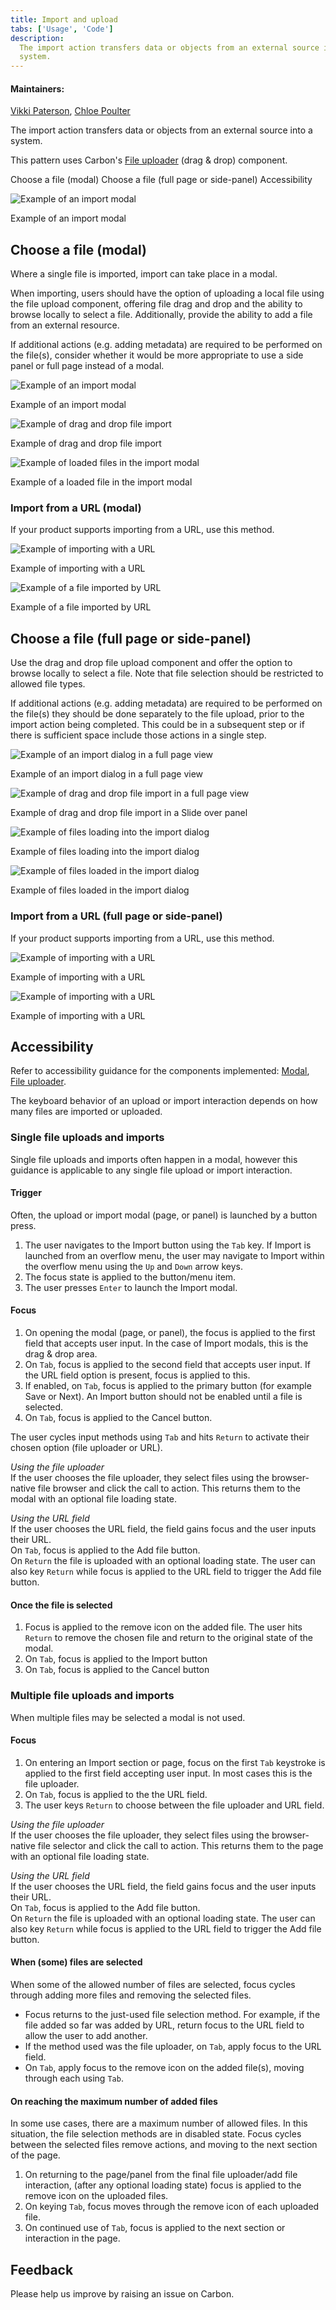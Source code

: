 ```yaml
---
title: Import and upload
tabs: ['Usage', 'Code']
description:
  The import action transfers data or objects from an external source into a
  system.
---
```


#### Maintainers:

[Vikki Paterson](https://github.com/vikkipaterson),
[Chloe Poulter](https://github.com/chloepoulterdesign)

<PageDescription>

The import action transfers data or objects from an external source into a
system.

</PageDescription>

<InlineNotification>

This pattern uses Carbon's
[File uploader](https://www.carbondesignsystem.com/components/file-uploader/usage/)
(drag & drop) component.

</InlineNotification>

<AnchorLinks>
  <AnchorLink>Choose a file (modal)</AnchorLink>
  <AnchorLink>Choose a file (full page or side-panel)</AnchorLink>
  <AnchorLink>Accessibility</AnchorLink>
</AnchorLinks>

![Example of an import modal](/images/0.png)

<Caption>Example of an import modal</Caption>

## Choose a file (modal)

Where a single file is imported, import can take place in a modal.

When importing, users should have the option of uploading a local file using the
file upload component, offering file drag and drop and the ability to browse
locally to select a file. Additionally, provide the ability to add a file from
an external resource.

If additional actions (e.g. adding metadata) are required to be performed on the
file(s), consider whether it would be more appropriate to use a side panel or
full page instead of a modal.

<Row>
<Column colLg={8}>

![Example of an import modal](/images/01.png)

<Caption>Example of an import modal</Caption>

</Column>
</Row>

<Row>
<Column colLg={8}>

![Example of drag and drop file import](/images/02.png)

<Caption>Example of drag and drop file import</Caption>

</Column>
</Row>

<Row>
<Column colLg={8}>

![Example of loaded files in the import modal](/images/03.png)

<Caption>Example of a loaded file in the import modal</Caption>

</Column>
</Row>

### Import from a URL (modal)

If your product supports importing from a URL, use this method.

<Row>
<Column colLg={8}>

![Example of importing with a URL](images/04.png)

<Caption>Example of importing with a URL</Caption>

</Column>
</Row>
<Row>
<Column colLg={8}>

![Example of a file imported by URL](images/05.png)

<Caption>Example of a file imported by URL</Caption>

</Column>
</Row>

## Choose a file (full page or side-panel)

Use the drag and drop file upload component and offer the option to browse
locally to select a file. Note that file selection should be restricted to
allowed file types.

If additional actions (e.g. adding metadata) are required to be performed on the
file(s) they should be done separately to the file upload, prior to the import
action being completed. This could be in a subsequent step or if there is
sufficient space include those actions in a single step.

<Row>
<Column colLg={8}>

![Example of an import dialog in a full page view](/images/06.png)

<Caption>Example of an import dialog in a full page view</Caption>

</Column>
</Row>

<Row>
<Column colLg={8}>

![Example of drag and drop file import in a full page view](/images/07.png)

<Caption>Example of drag and drop file import in a Slide over panel</Caption>

</Column>
</Row>

<Row>
<Column colLg={8}>

![Example of files loading into the import dialog](/images/08.png)

<Caption>Example of files loading into the import dialog</Caption>

</Column>
</Row>
<Row>
<Column colLg={8}>

![Example of files loaded in the import dialog](/images/09.png)

<Caption>Example of files loaded in the import dialog</Caption>

</Column>
</Row>

### Import from a URL (full page or side-panel)

If your product supports importing from a URL, use this method.

<Row>
<Column colLg={8}>

![Example of importing with a URL](images/10.png)

<Caption>Example of importing with a URL</Caption>

</Column>
</Row>

<Row>
<Column colLg={8}>

![Example of importing with a URL](images/11.png)

<Caption>Example of importing with a URL</Caption>

</Column>
</Row>

## Accessibility

Refer to accessibility guidance for the components implemented:
[Modal](https://www.carbondesignsystem.com/components/modal/usage#behaviors),
[File uploader](https://www.carbondesignsystem.com/components/file-uploader/usage#interactions).

The keyboard behavior of an upload or import interaction depends on how many
files are imported or uploaded.

### Single file uploads and imports

Single file uploads and imports often happen in a modal, however this guidance
is applicable to any single file upload or import interaction.

#### Trigger

Often, the upload or import modal (page, or panel) is launched by a button
press.

1. The user navigates to the Import button using the `Tab` key. If Import is
   launched from an overflow menu, the user may navigate to Import within the
   overflow menu using the `Up` and `Down` arrow keys.
2. The focus state is applied to the button/menu item.
3. The user presses `Enter` to launch the Import modal.

#### Focus

1. On opening the modal (page, or panel), the focus is applied to the first
   field that accepts user input. In the case of Import modals, this is the drag
   & drop area.
2. On `Tab`, focus is applied to the second field that accepts user input. If
   the URL field option is present, focus is applied to this.
3. If enabled, on `Tab`, focus is applied to the primary button (for example
   Save or Next). An Import button should not be enabled until a file is
   selected.
4. On `Tab`, focus is applied to the Cancel button.

The user cycles input methods using `Tab` and hits `Return` to activate their
chosen option (file uploader or URL).

_Using the file uploader_  
If the user chooses the file uploader, they select files using the
browser-native file browser and click the call to action. This returns them to
the modal with an optional file loading state.

_Using the URL field_  
If the user chooses the URL field, the field gains focus and the user inputs
their URL.  
On `Tab`, focus is applied to the Add file button.  
On `Return` the file is uploaded with an optional loading state. The user can
also key `Return` while focus is applied to the URL field to trigger the Add
file button.

#### Once the file is selected

1. Focus is applied to the remove icon on the added file. The user hits `Return`
   to remove the chosen file and return to the original state of the modal.
2. On `Tab`, focus is applied to the Import button
3. On `Tab`, focus is applied to the Cancel button

### Multiple file uploads and imports

When multiple files may be selected a modal is not used.

#### Focus

1. On entering an Import section or page, focus on the first `Tab` keystroke is
   applied to the first field accepting user input. In most cases this is the
   file uploader.
2. On `Tab`, focus is applied to the the URL field.
3. The user keys `Return` to choose between the file uploader and URL field.

_Using the file uploader_  
If the user chooses the file uploader, they select files using the
browser-native file selector and click the call to action. This returns them to
the page with an optional file loading state.

_Using the URL field_  
If the user chooses the URL field, the field gains focus and the user inputs
their URL.  
On `Tab`, focus is applied to the Add file button.  
On `Return` the file is uploaded with an optional loading state. The user can
also key `Return` while focus is applied to the URL field to trigger the Add
file button.

#### When (some) files are selected

When some of the allowed number of files are selected, focus cycles through
adding more files and removing the selected files.

- Focus returns to the just-used file selection method. For example, if the file
  added so far was added by URL, return focus to the URL field to allow the user
  to add another.
- If the method used was the file uploader, on `Tab`, apply focus to the URL
  field.
- On `Tab`, apply focus to the remove icon on the added file(s), moving through
  each using `Tab`.

#### On reaching the maximum number of added files

In some use cases, there are a maximum number of allowed files. In this
situation, the file selection methods are in disabled state. Focus cycles
between the selected files remove actions, and moving to the next section of the
page.

1. On returning to the page/panel from the final file uploader/add file
   interaction, (after any optional loading state) focus is applied to the
   remove icon on the uploaded files.
2. On keying `Tab`, focus moves through the remove icon of each uploaded file.
3. On continued use of `Tab`, focus is applied to the next section or
   interaction in the page.

## Feedback

Please help us improve by raising an issue on Carbon.


